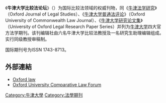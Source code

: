 《'''牛津大学比较法论坛'''》（{{lang|en|'''Oxford university comparative law forum'''}}）为国际比较法领域的权威刊物，同《[[牛津法学研究|牛津法学研究]]》（Oxford Journal of Legal Studies）、《[[牛津大学普通法评论|牛津大学普通法评论]]》（Oxford University of Commonwealth Law Journal）、《[[牛津大学研究论文集|牛津大学研究论文集]]》（University of Oxford Legal Research Paper Series）并列为[[牛津大学|牛津大学]]四大官方法学期刊。该刊编辑社由六名牛津大学比较法教授及一名研究生助理编辑组成。实行同级教授审稿制。

国际期刊号为ISSN 1743-8713。

==外部連結==
*[http://www.competition-law.ox.ac.uk/published/index.shtml Oxford law] {{Wayback|url=http://www.competition-law.ox.ac.uk/published/index.shtml |date=20080703175108 }}
*[http://ouclf.iuscomp.org/ Oxford University Comparative Law Forum] {{Wayback|url=http://ouclf.iuscomp.org/ |date=20090305235743 }} 

{{小作品}}

[[Category:牛津大學|Category:牛津大學]]
[[Category:法學期刊|Category:法學期刊]]